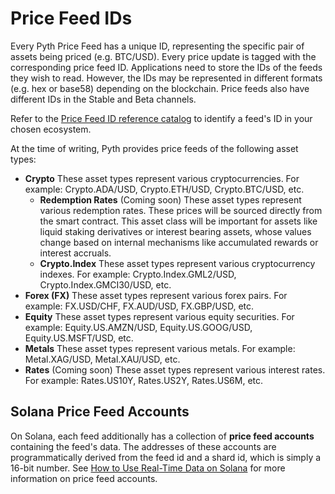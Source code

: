 # Price Feed IDs

Every Pyth Price Feed has a unique ID, representing the specific pair of assets being priced (e.g. BTC/USD).
Every price update is tagged with the corresponding price feed ID.
Applications need to store the IDs of the feeds they wish to read.
However, the IDs may be represented in different formats (e.g. hex or base58) depending on the blockchain.
Price feeds also have different IDs in the Stable and Beta channels.

Refer to the [Price Feed ID reference catalog](https://pyth.network/developers/price-feed-ids) to identify a feed's ID in your chosen ecosystem.

At the time of writing, Pyth provides price feeds of the following asset types:

- **Crypto**
  These asset types represent various cryptocurrencies. For example: Crypto.ADA/USD, Crypto.ETH/USD, Crypto.BTC/USD, etc.
  - **Redemption Rates** (Coming soon)
  These asset types represent various redemption rates. These prices will be sourced directly from the smart contract. This asset class will be important for assets like liquid staking derivatives or interest bearing assets, whose values change based on internal mechanisms like accumulated rewards or interest accruals.
  - **Crypto.Index**
    These asset types represent various cryptocurrency indexes. For example: Crypto.Index.GML2/USD, Crypto.Index.GMCI30/USD, etc.
- **Forex (FX)**
  These asset types represent various forex pairs. For example: FX.USD/CHF, FX.AUD/USD, FX.GBP/USD, etc.
- **Equity**
  These asset types represent various equity securities. For example: Equity.US.AMZN/USD, Equity.US.GOOG/USD, Equity.US.MSFT/USD, etc.
- **Metals**
  These asset types represent various metals. For example: Metal.XAG/USD, Metal.XAU/USD, etc.
- **Rates** (Coming soon)
  These asset types represent various interest rates. For example: Rates.US10Y, Rates.US2Y, Rates.US6M, etc.


## Solana Price Feed Accounts

On Solana, each feed additionally has a collection of **price feed accounts** containing the feed's data.
The addresses of these accounts are programmatically derived from the feed id and a shard id, which is simply a 16-bit number.
See [How to Use Real-Time Data on Solana](./use-real-time-data/solana#price-feed-accounts) for more information on price feed accounts.
